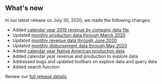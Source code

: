 ## What's new

In our latest release on July 30, 2020, we made the following changes:

- Added [calendar year 2019 revenue by company data file](https://beta-nrrd.app.cloud.gov/downloads/federal-revenue-by-company)
- Updated [monthly production data through March 2020](https://beta-nrrd.app.cloud.gov/downloads/production-by-month)
- Updated [monthly revenue data through June 2020](https://beta-nrrd.app.cloud.gov/downloads/revenue-by-month)
- Updated [monthly disbursement data through May 2020](https://beta-nrrd.app.cloud.gov/downloads/disbursements-by-month)
- Added [calendar year Native American production data](/downloads/production/)
- Added calendar year revenue and production to explore data
- Addressed bugs and updated toolbars on explore data and query data
- Added search function

Review our [full release details](https://github.com/ONRR/nrrd/releases).
